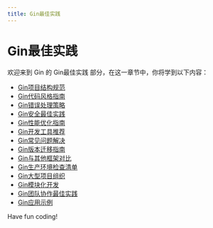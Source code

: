 ```yaml
---
title: Gin最佳实践
---
```


# Gin最佳实践

欢迎来到 Gin 的 Gin最佳实践 部分，在这一章节中，你将学到以下内容：

- [Gin项目结构规范](./0-gin-project-structure-specification.mdx)
- [Gin代码风格指南](./1-gin-code-style-guide.mdx)
- [Gin错误处理策略](./2-gin-error-handling-strategy.mdx)
- [Gin安全最佳实践](./3-gin-security-best-practices.mdx)
- [Gin性能优化指南](./4-gin-performance-optimization-guide.mdx)
- [Gin开发工具推荐](./5-recommended-gin-development-tools.mdx)
- [Gin常见问题解决](./6-resolving-common-problems-with-gin.mdx)
- [Gin版本迁移指南](./7-gin-version-migration-guide.mdx)
- [Gin与其他框架对比](./8-gin-compared-to-other-frameworks.mdx)
- [Gin生产环境检查清单](./9-gin-production-environment-checklist.mdx)
- [Gin大型项目组织](./10-gin-large-project-organization.mdx)
- [Gin模块化开发](./11-gin-modular-development.mdx)
- [Gin团队协作最佳实践](./12-gin-team-collaboration-best-practices.mdx)
- [Gin应用示例](./13-example-of-gin-application.mdx)

Have fun coding!